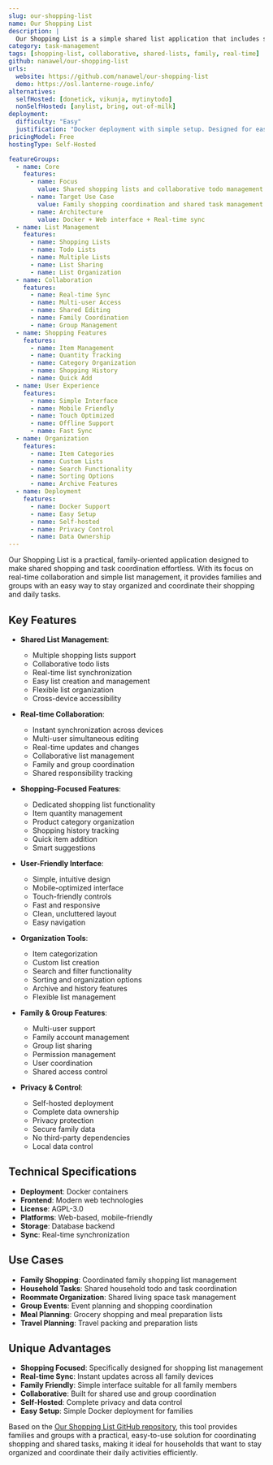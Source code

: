 ```yaml
---
slug: our-shopping-list
name: Our Shopping List
description: |
  Our Shopping List is a simple shared list application that includes shopping lists and any other small todo-list that needs to be used collaboratively. It provides an easy way for families and groups to coordinate shopping and manage shared tasks with real-time synchronization.
category: task-management
tags: [shopping-list, collaborative, shared-lists, family, real-time]
github: nanawel/our-shopping-list
urls:
  website: https://github.com/nanawel/our-shopping-list
  demo: https://osl.lanterne-rouge.info/
alternatives:
  selfHosted: [donetick, vikunja, mytinytodo]
  nonSelfHosted: [anylist, bring, out-of-milk]
deployment:
  difficulty: "Easy"
  justification: "Docker deployment with simple setup. Designed for easy family and group use with minimal configuration."
pricingModel: Free
hostingType: Self-Hosted

featureGroups:
  - name: Core
    features:
      - name: Focus
        value: Shared shopping lists and collaborative todo management
      - name: Target Use Case
        value: Family shopping coordination and shared task management
      - name: Architecture
        value: Docker + Web interface + Real-time sync
  - name: List Management
    features:
      - name: Shopping Lists
      - name: Todo Lists
      - name: Multiple Lists
      - name: List Sharing
      - name: List Organization
  - name: Collaboration
    features:
      - name: Real-time Sync
      - name: Multi-user Access
      - name: Shared Editing
      - name: Family Coordination
      - name: Group Management
  - name: Shopping Features
    features:
      - name: Item Management
      - name: Quantity Tracking
      - name: Category Organization
      - name: Shopping History
      - name: Quick Add
  - name: User Experience
    features:
      - name: Simple Interface
      - name: Mobile Friendly
      - name: Touch Optimized
      - name: Offline Support
      - name: Fast Sync
  - name: Organization
    features:
      - name: Item Categories
      - name: Custom Lists
      - name: Search Functionality
      - name: Sorting Options
      - name: Archive Features
  - name: Deployment
    features:
      - name: Docker Support
      - name: Easy Setup
      - name: Self-hosted
      - name: Privacy Control
      - name: Data Ownership
---
```


Our Shopping List is a practical, family-oriented application designed to make shared shopping and task coordination effortless. With its focus on real-time collaboration and simple list management, it provides families and groups with an easy way to stay organized and coordinate their shopping and daily tasks.

## Key Features

- **Shared List Management**:

  - Multiple shopping lists support
  - Collaborative todo lists
  - Real-time list synchronization
  - Easy list creation and management
  - Flexible list organization
  - Cross-device accessibility

- **Real-time Collaboration**:

  - Instant synchronization across devices
  - Multi-user simultaneous editing
  - Real-time updates and changes
  - Collaborative list management
  - Family and group coordination
  - Shared responsibility tracking

- **Shopping-Focused Features**:

  - Dedicated shopping list functionality
  - Item quantity management
  - Product category organization
  - Shopping history tracking
  - Quick item addition
  - Smart suggestions

- **User-Friendly Interface**:

  - Simple, intuitive design
  - Mobile-optimized interface
  - Touch-friendly controls
  - Fast and responsive
  - Clean, uncluttered layout
  - Easy navigation

- **Organization Tools**:

  - Item categorization
  - Custom list creation
  - Search and filter functionality
  - Sorting and organization options
  - Archive and history features
  - Flexible list management

- **Family & Group Features**:

  - Multi-user support
  - Family account management
  - Group list sharing
  - Permission management
  - User coordination
  - Shared access control

- **Privacy & Control**:
  - Self-hosted deployment
  - Complete data ownership
  - Privacy protection
  - Secure family data
  - No third-party dependencies
  - Local data control

## Technical Specifications

- **Deployment**: Docker containers
- **Frontend**: Modern web technologies
- **License**: AGPL-3.0
- **Platforms**: Web-based, mobile-friendly
- **Storage**: Database backend
- **Sync**: Real-time synchronization

## Use Cases

- **Family Shopping**: Coordinated family shopping list management
- **Household Tasks**: Shared household todo and task coordination
- **Roommate Organization**: Shared living space task management
- **Group Events**: Event planning and shopping coordination
- **Meal Planning**: Grocery shopping and meal preparation lists
- **Travel Planning**: Travel packing and preparation lists

## Unique Advantages

- **Shopping Focused**: Specifically designed for shopping list management
- **Real-time Sync**: Instant updates across all family devices
- **Family Friendly**: Simple interface suitable for all family members
- **Collaborative**: Built for shared use and group coordination
- **Self-Hosted**: Complete privacy and data control
- **Easy Setup**: Simple Docker deployment for families

Based on the [Our Shopping List GitHub repository](https://github.com/nanawel/our-shopping-list), this tool provides families and groups with a practical, easy-to-use solution for coordinating shopping and shared tasks, making it ideal for households that want to stay organized and coordinate their daily activities efficiently.
